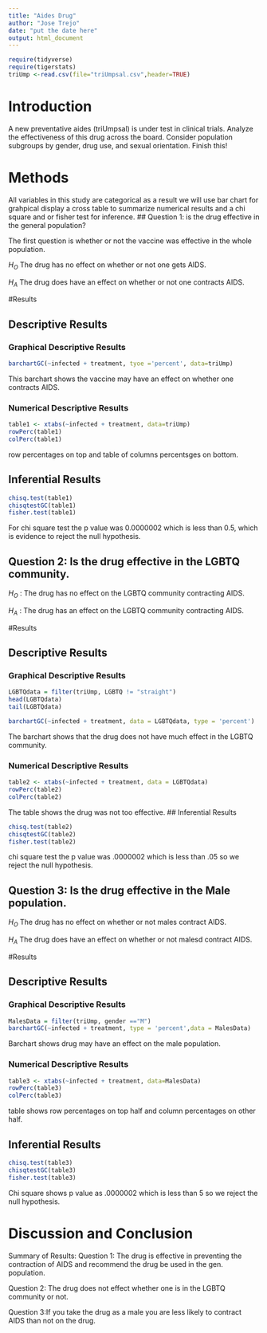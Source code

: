 ```yaml
---
title: "Aides Drug"
author: "Jose Trejo"
date: "put the date here"
output: html_document
---
```


```r
require(tidyverse)
require(tigerstats)
triUmp <-read.csv(file="triUmpsal.csv",header=TRUE)
```

# Introduction

<!--In this section you explain what you are trying to show.  Where did the data come from?  What is the research or other question you are trying to answer?.  If you skimp in this section expect to be marked down in your grade. Paint a picture of the project a couple of paragraphs is expected!-->

A new  preventative aides (triUmpsal) is under test in clinical trials. Analyze the effectiveness of this drug across the board. Consider population subgroups by gender, drug use, and sexual orientation. Finish this!

# Methods

<!--Decide on your methods:  use "variable analysis" or other appropriate descriptors.  Make sure to choose at least one graphical method and at least one numerical method. Discuss what data manipulations may be needed for example subsetting or other binning procedures and what sort of graphical displays and inferential tools will be used!-->
All variables in this study are categorical as a result we will use bar chart for grahpical display a cross table to summarize numerical results and a chi square and or fisher test for inference. 
## Question 1: is the drug effective in the general population?

The first question is whether or not the vaccine was effective in the whole population. 

$H_O$ The drug has no effect on whether or not one gets AIDS.

$H_A$ The drug does have an effect on whether or not one contracts AIDS.

#Results

<!--Divide this section into two sub-sections:  One for your descriptive  results and one for your inferential results.!-->

## Descriptive Results

### Graphical Descriptive Results

<!--Graphical results here.  Make sure to show your code.  Provide appropriate labels for axes, giving units if possible, and provide a good title for the graph, too.  Use the graphical results to describe the patterns if any that exist in the data as focused toward the research question. Bottom line is to explain the features of the graph that are relevant to conforming or departing to what is expected by your null hypothesis !-->

```r
barchartGC(~infected + treatment, tyoe ='percent', data=triUmp)
```

This barchart shows the vaccine may have an effect on whether one contracts AIDS.

### Numerical Descriptive Results

<!--Numerical results go here. Use the numerical results to describe the patterns if any that exist in the data as focused toward the research question!-->
```r
table1 <- xtabs(~infected + treatment, data=triUmp)
rowPerc(table1)
colPerc(table1)
```

row percentages on top and table of columns percentsges on bottom.

## Inferential Results

<!--State hypothesis clearly.  Make sure your discussion of the inferential test covers all the aspects that the test output produces, such as test statistic, p-value etc.  Make a decision about the null hypothesis, explain the assumptions on which the selected test/procedure was based, and why the chosen procedure satisfys the assumptions and is appropriate to answer the research question!-->

```r
chisq.test(table1)
chisqtestGC(table1)
fisher.test(table1)
```

For chi square test the p value was 0.0000002 which is less than 0.5, which is evidence to reject the null hypothesis. 


## Question 2: Is the drug effective in the LGBTQ community. 

$H_O$ : The drug has no effect on the LGBTQ community contracting AIDS. 

$H_A$ : The drug has an effect on the LGBTQ community contracting AIDS. 

#Results

<!--Divide this section into two sub-sections:  One for your descriptive  results and one for your inferential results.!-->

## Descriptive Results

### Graphical Descriptive Results

<!--Graphical results here.  Make sure to show your code.  Provide appropriate labels for axes, giving units if possible, and provide a good title for the graph, too.  Use the graphical results to describe the patterns if any that exist in the data as focused toward the research question. Bottom line is to explain the features of the graph that are relevant to conforming or departing to what is expected by your null hypothesis !-->

```r
LGBTQdata = filter(triUmp, LGBTQ != "straight")
head(LGBTQdata)
tail(LGBTQdata)

barchartGC(~infected + treatment, data = LGBTQdata, type = 'percent')
```

The barchart shows that the drug does not have much effect in the LGBTQ community.

### Numerical Descriptive Results

<!--Numerical results go here. Use the numerical results to describe the patterns if any that exist in the data as focused toward the research question!-->

```r
table2 <- xtabs(~infected + treatment, data = LGBTQdata)
rowPerc(table2)
colPerc(table2)
```

The table shows the drug was not too effective. 
## Inferential Results

<!--State hypothesis clearly.  Make sure your discussion of the inferential test covers all the aspects that the test output produces, such as test statistic, p-value etc.  Make a decision about the null hypothesis, explain the assumptions on which the selected test/procedure was based, and why the chosen procedure satisfys the assumptions and is appropriate to answer the research question!-->

```r
chisq.test(table2)
chisqtestGC(table2)
fisher.test(table2)
```

chi square test the p value was .0000002 which is less than .05 so we reject the null hypothesis. 

## Question 3: Is the drug effective in the Male population. 

$H_O$ The drug has no effect on whether or not males contract AIDS.

$H_A$ The drug does have an effect on whether or not malesd contract AIDS.

#Results

<!--Divide this section into two sub-sections:  One for your descriptive  results and one for your inferential results.!-->

## Descriptive Results

### Graphical Descriptive Results

<!--Graphical results here.  Make sure to show your code.  Provide appropriate labels for axes, giving units if possible, and provide a good title for the graph, too.  Use the graphical results to describe the patterns if any that exist in the data as focused toward the research question. Bottom line is to explain the features of the graph that are relevant to conforming or departing to what is expected by your null hypothesis !-->

```r
MalesData = filter(triUmp, gender =="M")
barchartGC(~infected + treatment, type = 'percent',data = MalesData)
```

Barchart shows drug may have an effect on the male population.

### Numerical Descriptive Results

<!--Numerical results go here. Use the numerical results to describe the patterns if any that exist in the data as focused toward the research question!-->

```r
table3 <- xtabs(~infected + treatment, data=MalesData)
rowPerc(table3)
colPerc(table3)
```

table shows row percentages on top half and column percentages on other half. 


## Inferential Results

<!--State hypothesis clearly.  Make sure your discussion of the inferential test covers all the aspects that the test output produces, such as test statistic, p-value etc.  Make a decision about the null hypothesis, explain the assumptions on which the selected test/procedure was based, and why the chosen procedure satisfys the assumptions and is appropriate to answer the research question!-->

```r
chisq.test(table3)
chisqtestGC(table3)
fisher.test(table3)
```

Chi square shows p value as .0000002 which is less than 5 so we reject the null hypothesis. 

# Discussion and Conclusion

<!--Discussion and conclusion here.  If you found a relationship be sure to consider whether the relationship occurs because one of the variavbles causes the other, or whether they perhasps are related for some other reason.  Watch the chapter 6 videos from the GeorgeTown videos collection.!-->
Summary of Results: 
Question 1: The drug is effective in preventing the contraction of AIDS and recommend the drug be used in the gen. population. 

Question 2: The drug does not effect whether one is in the LGBTQ community or not. 

Question 3:If you take the drug as a male you are less likely to contract AIDS than not on the drug. 